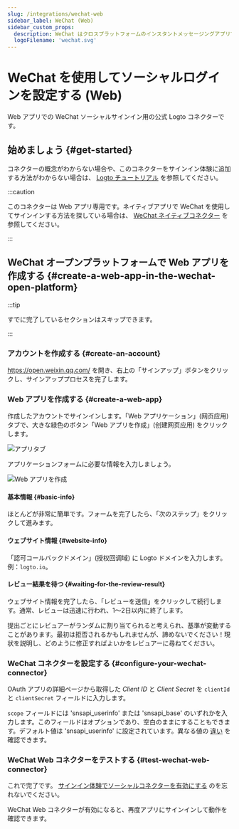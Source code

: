 ```yaml
---
slug: /integrations/wechat-web
sidebar_label: WeChat (Web)
sidebar_custom_props:
  description: WeChat はクロスプラットフォームのインスタントメッセージングアプリです。
  logoFilename: 'wechat.svg'
---
```



# WeChat を使用してソーシャルログインを設定する (Web)

Web アプリでの WeChat ソーシャルサインイン用の公式 Logto コネクターです。

<GuideTip />

## 始めましょう \{#get-started}

コネクターの概念がわからない場合や、このコネクターをサインイン体験に追加する方法がわからない場合は、 [Logto チュートリアル](/connectors/social-connectors) を参照してください。

:::caution

このコネクターは Web アプリ専用です。ネイティブアプリで WeChat を使用してサインインする方法を探している場合は、 [WeChat ネイティブコネクター](/integrations/wechat-native) を参照してください。

:::

## WeChat オープンプラットフォームで Web アプリを作成する \{#create-a-web-app-in-the-wechat-open-platform}

:::tip

すでに完了しているセクションはスキップできます。

:::

### アカウントを作成する \{#create-an-account}

https://open.weixin.qq.com/ を開き、右上の「サインアップ」ボタンをクリックし、サインアッププロセスを完了します。

### Web アプリを作成する \{#create-a-web-app}

作成したアカウントでサインインします。「Web アプリケーション」(网页应用) タブで、大きな緑色のボタン「Web アプリを作成」(创建网页应用) をクリックします。

<img src="/img/assets/app-tabs.png" alt="アプリタブ" />

アプリケーションフォームに必要な情報を入力しましょう。

<img src="/img/assets/create-web-app.png" alt="Web アプリを作成" />

#### 基本情報 \{#basic-info}

ほとんどが非常に簡単です。フォームを完了したら、「次のステップ」をクリックして進みます。

#### ウェブサイト情報 \{#website-info}

「認可コールバックドメイン」(授权回调域) に Logto ドメインを入力します。例：`logto.io`。

#### レビュー結果を待つ \{#waiting-for-the-review-result}

ウェブサイト情報を完了したら、「レビューを送信」をクリックして続行します。通常、レビューは迅速に行われ、1〜2日以内に終了します。

提出ごとにレビュアーがランダムに割り当てられると考えられ、基準が変動することがあります。最初は拒否されるかもしれませんが、諦めないでください！現状を説明し、どのように修正すればよいかをレビュアーに尋ねてください。

### WeChat コネクターを設定する \{#configure-your-wechat-connector}

OAuth アプリの詳細ページから取得した _Client ID_ と _Client Secret_ を `clientId` と `clientSecret` フィールドに入力します。

`scope` フィールドには 'snsapi_userinfo' または 'snsapi_base' のいずれかを入力します。このフィールドはオプションであり、空白のままにすることもできます。デフォルト値は 'snsapi_userinfo' に設定されています。異なる値の [違い](https://developers.weixin.qq.com/doc/offiaccount/OA_Web_Apps/Wechat_webpage_authorization.html) を確認できます。

### WeChat Web コネクターをテストする \{#test-wechat-web-connector}

これで完了です。 [サインイン体験でソーシャルコネクターを有効にする](/connectors/social-connectors/#enable-social-sign-in) のを忘れないでください。

WeChat Web コネクターが有効になると、再度アプリにサインインして動作を確認できます。